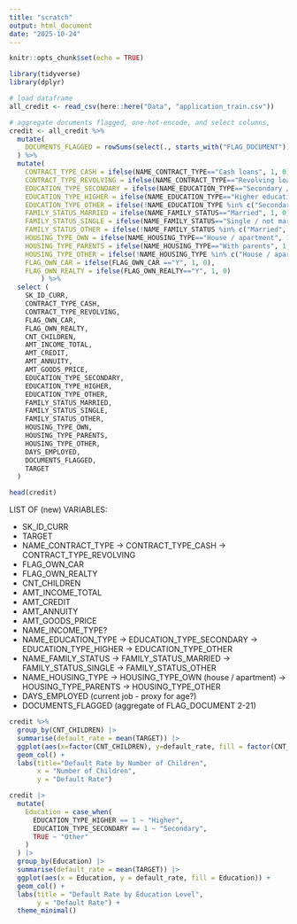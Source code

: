 ```yaml
---
title: "scratch"
output: html_document
date: "2025-10-24"
---
```


```r
knitr::opts_chunk$set(echo = TRUE)
```

```r
library(tidyverse)
library(dplyr)
```

```r
# load dataframe
all_credit <- read_csv(here::here("Data", "application_train.csv"))

# aggregate documents flagged, one-hot-encode, and select columns, 
credit <- all_credit %>% 
  mutate(
    DOCUMENTS_FLAGGED = rowSums(select(., starts_with("FLAG_DOCUMENT")))
  ) %>% 
  mutate(
    CONTRACT_TYPE_CASH = ifelse(NAME_CONTRACT_TYPE=="Cash loans", 1, 0), 
    CONTRACT_TYPE_REVOLVING = ifelse(NAME_CONTRACT_TYPE=="Revolving loans", 1, 0),
    EDUCATION_TYPE_SECONDARY = ifelse(NAME_EDUCATION_TYPE=="Secondary / secondary special", 1, 0),
    EDUCATION_TYPE_HIGHER = ifelse(NAME_EDUCATION_TYPE=="Higher education", 1, 0), 
    EDUCATION_TYPE_OTHER = ifelse(!NAME_EDUCATION_TYPE %in% c("Secondary / secondary special", "Higher education"), 1, 0),
    FAMILY_STATUS_MARRIED = ifelse(NAME_FAMILY_STATUS=="Married", 1, 0), 
    FAMILY_STATUS_SINGLE = ifelse(NAME_FAMILY_STATUS=="Single / not married", 1, 0), 
    FAMILY_STATUS_OTHER = ifelse(!NAME_FAMILY_STATUS %in% c("Married", "Single / not married"), 1, 0),
    HOUSING_TYPE_OWN = ifelse(NAME_HOUSING_TYPE=="House / apartment", 1, 0), 
    HOUSING_TYPE_PARENTS = ifelse(NAME_HOUSING_TYPE=="With parents", 1, 0), 
    HOUSING_TYPE_OTHER = ifelse(!NAME_HOUSING_TYPE %in% c("House / apartment", "With parents"), 1, 0), 
    FLAG_OWN_CAR = ifelse(FLAG_OWN_CAR =="Y", 1, 0),
    FLAG_OWN_REALTY = ifelse(FLAG_OWN_REALTY=="Y", 1, 0)
        ) %>%
  select (
    SK_ID_CURR,
    CONTRACT_TYPE_CASH, 
    CONTRACT_TYPE_REVOLVING, 
    FLAG_OWN_CAR,
    FLAG_OWN_REALTY,
    CNT_CHILDREN,
    AMT_INCOME_TOTAL,
    AMT_CREDIT,
    AMT_ANNUITY,
    AMT_GOODS_PRICE,
    EDUCATION_TYPE_SECONDARY, 
    EDUCATION_TYPE_HIGHER, 
    EDUCATION_TYPE_OTHER, 
    FAMILY_STATUS_MARRIED, 
    FAMILY_STATUS_SINGLE, 
    FAMILY_STATUS_OTHER, 
    HOUSING_TYPE_OWN, 
    HOUSING_TYPE_PARENTS, 
    HOUSING_TYPE_OTHER,
    DAYS_EMPLOYED,
    DOCUMENTS_FLAGGED, 
    TARGET
  )

head(credit)
```

LIST OF (new) VARIABLES:

- SK_ID_CURR
- TARGET
- NAME_CONTRACT_TYPE
  -> CONTRACT_TYPE_CASH
  -> CONTRACT_TYPE_REVOLVING
- FLAG_OWN_CAR
- FLAG_OWN_REALTY
- CNT_CHILDREN
- AMT_INCOME_TOTAL
- AMT_CREDIT
- AMT_ANNUITY
- AMT_GOODS_PRICE
- NAME_INCOME_TYPE? 
- NAME_EDUCATION_TYPE
  -> EDUCATION_TYPE_SECONDARY
  -> EDUCATION_TYPE_HIGHER
  -> EDUCATION_TYPE_OTHER
- NAME_FAMILY_STATUS
  -> FAMILY_STATUS_MARRIED
  -> FAMILY_STATUS_SINGLE
  -> FAMILY_STATUS_OTHER
- NAME_HOUSING_TYPE
  -> HOUSING_TYPE_OWN (house / apartment)
  -> HOUSING_TYPE_PARENTS
  -> HOUSING_TYPE_OTHER
- DAYS_EMPLOYED (current job - proxy for age?)
- DOCUMENTS_FLAGGED (aggregate of FLAG_DOCUMENT 2-21)

```r
credit %>%
  group_by(CNT_CHILDREN) |>
  summarise(default_rate = mean(TARGET)) |>
  ggplot(aes(x=factor(CNT_CHILDREN), y=default_rate, fill = factor(CNT_CHILDREN))) +
  geom_col() +
  labs(title="Default Rate by Number of Children",
       x = "Number of Children",
       y = "Default Rate")

```

```r
credit |>
  mutate(
    Education = case_when(
      EDUCATION_TYPE_HIGHER == 1 ~ "Higher",
      EDUCATION_TYPE_SECONDARY == 1 ~ "Secondary",
      TRUE ~ "Other"
    )
  ) |>
  group_by(Education) |>
  summarise(default_rate = mean(TARGET)) |>
  ggplot(aes(x = Education, y = default_rate, fill = Education)) +
  geom_col() +
  labs(title = "Default Rate by Education Level",
       y = "Default Rate") +
  theme_minimal()

```


